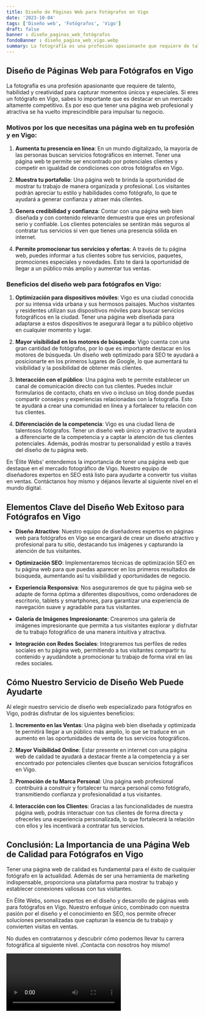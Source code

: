 ```yaml
---
title: Diseño de Páginas Web para Fotógrafos en Vigo
date: '2023-10-04'
tags: ['Diseño web', 'Fotógrafos', 'Vigo']
draft: false
banner : diseño_paginas_web_fotógrafos
fondoBanner : diseño_pagina_web_vigo.webp
summary: La fotografía es una profesión apasionante que requiere de talento, habilidad y creatividad para capturar momentos únicos y especiales. Si eres un fotógrafo en Vigo, sabes lo importante que es destacar en un mercado altamente competitivo. Es por eso que tener una página web profesional y atractiva se ha vuelto imprescindible para impulsar tu negocio.
---
```


## Diseño de Páginas Web para Fotógrafos en Vigo

La fotografía es una profesión apasionante que requiere de talento, habilidad y creatividad para capturar momentos únicos y especiales. Si eres un fotógrafo en Vigo, sabes lo importante que es destacar en un mercado altamente competitivo. Es por eso que tener una página web profesional y atractiva se ha vuelto imprescindible para impulsar tu negocio.

### Motivos por los que necesitas una página web en tu profesión y en Vigo:

1. **Aumenta tu presencia en línea**: En un mundo digitalizado, la mayoría de las personas buscan servicios fotográficos en internet. Tener una página web te permite ser encontrado por potenciales clientes y competir en igualdad de condiciones con otros fotógrafos en Vigo.

2. **Muestra tu portafolio**: Una página web te brinda la oportunidad de mostrar tu trabajo de manera organizada y profesional. Los visitantes podrán apreciar tu estilo y habilidades como fotógrafo, lo que te ayudará a generar confianza y atraer más clientes.

3. **Genera credibilidad y confianza**: Contar con una página web bien diseñada y con contenido relevante demuestra que eres un profesional serio y confiable. Los clientes potenciales se sentirán más seguros al contratar tus servicios si ven que tienes una presencia sólida en internet.

4. **Permite promocionar tus servicios y ofertas**: A través de tu página web, puedes informar a tus clientes sobre tus servicios, paquetes, promociones especiales y novedades. Esto te dará la oportunidad de llegar a un público más amplio y aumentar tus ventas.

### Beneficios del diseño web para fotógrafos en Vigo:

1. **Optimización para dispositivos móviles**: Vigo es una ciudad conocida por su intensa vida urbana y sus hermosos paisajes. Muchos visitantes y residentes utilizan sus dispositivos móviles para buscar servicios fotográficos en la ciudad. Tener una página web diseñada para adaptarse a estos dispositivos te asegurará llegar a tu público objetivo en cualquier momento y lugar.

2. **Mayor visibilidad en los motores de búsqueda**: Vigo cuenta con una gran cantidad de fotógrafos, por lo que es importante destacar en los motores de búsqueda. Un diseño web optimizado para SEO te ayudará a posicionarte en los primeros lugares de Google, lo que aumentará tu visibilidad y la posibilidad de obtener más clientes.

3. **Interacción con el público**: Una página web te permite establecer un canal de comunicación directo con tus clientes. Puedes incluir formularios de contacto, chats en vivo o incluso un blog donde puedas compartir consejos y experiencias relacionadas con la fotografía. Esto te ayudará a crear una comunidad en línea y a fortalecer tu relación con tus clientes.

4. **Diferenciación de la competencia**: Vigo es una ciudad llena de talentosos fotógrafos. Tener un diseño web único y atractivo te ayudará a diferenciarte de la competencia y a captar la atención de tus clientes potenciales. Además, podrás mostrar tu personalidad y estilo a través del diseño de tu página web.

En 'Élite Webs' entendemos la importancia de tener una página web que destaque en el mercado fotográfico de Vigo. Nuestro equipo de diseñadores expertos en SEO está listo para ayudarte a convertir tus visitas en ventas. Contáctanos hoy mismo y déjanos llevarte al siguiente nivel en el mundo digital.

<GifSeo />

<Cta />

## Elementos Clave del Diseño Web Exitoso para Fotógrafos en Vigo

- **Diseño Atractivo**: Nuestro equipo de diseñadores expertos en páginas web para fotógrafos en Vigo se encargará de crear un diseño atractivo y profesional para tu sitio, destacando tus imágenes y capturando la atención de tus visitantes.

- **Optimización SEO**: Implementaremos técnicas de optimización SEO en tu página web para que puedas aparecer en los primeros resultados de búsqueda, aumentando así tu visibilidad y oportunidades de negocio.

- **Experiencia Responsiva**: Nos aseguraremos de que tu página web se adapte de forma óptima a diferentes dispositivos, como ordenadores de escritorio, tablets y smartphones, para garantizar una experiencia de navegación suave y agradable para tus visitantes.

- **Galería de Imágenes Impresionante**: Crearemos una galería de imágenes impresionante que permita a tus visitantes explorar y disfrutar de tu trabajo fotográfico de una manera intuitiva y atractiva.

- **Integración con Redes Sociales**: Integraremos tus perfiles de redes sociales en tu página web, permitiendo a tus visitantes compartir tu contenido y ayudándote a promocionar tu trabajo de forma viral en las redes sociales.

## Cómo Nuestro Servicio de Diseño Web Puede Ayudarte

Al elegir nuestro servicio de diseño web especializado para fotógrafos en Vigo, podrás disfrutar de los siguientes beneficios:

1. **Incremento en las Ventas**: Una página web bien diseñada y optimizada te permitirá llegar a un público más amplio, lo que se traduce en un aumento en las oportunidades de venta de tus servicios fotográficos.

2. **Mayor Visibilidad Online**: Estar presente en internet con una página web de calidad te ayudará a destacar frente a la competencia y a ser encontrado por potenciales clientes que buscan servicios fotográficos en Vigo.

3. **Promoción de tu Marca Personal**: Una página web profesional contribuirá a construir y fortalecer tu marca personal como fotógrafo, transmitiendo confianza y profesionalidad a tus visitantes.

4. **Interacción con los Clientes**: Gracias a las funcionalidades de nuestra página web, podrás interactuar con tus clientes de forma directa y ofrecerles una experiencia personalizada, lo que fortalecerá la relación con ellos y les incentivará a contratar tus servicios.

## Conclusión: La Importancia de una Página Web de Calidad para Fotógrafos en Vigo

Tener una página web de calidad es fundamental para el éxito de cualquier fotógrafo en la actualidad. Además de ser una herramienta de marketing indispensable, proporciona una plataforma para mostrar tu trabajo y establecer conexiones valiosas con tus visitantes.

En Élite Webs, somos expertos en el diseño y desarrollo de páginas web para fotógrafos en Vigo. Nuestro enfoque único, combinado con nuestra pasión por el diseño y el conocimiento en SEO, nos permite ofrecer soluciones personalizadas que capturan la esencia de tu trabajo y convierten visitas en ventas.

No dudes en contratarnos y descubrir cómo podemos llevar tu carrera fotográfica al siguiente nivel. ¡Contacta con nosotros hoy mismo!

<Video />

<CtaBot job='Fotógrafos' city='Vigo'/>

<Gmaps query='Vigo+españa+maps' />